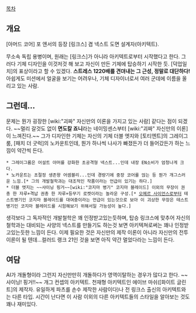 [[목차]]
== 개요 ==
[아머드 코어] 포 엔서의 등장 [링크스] 겸 넥스트 도면 설계자(아키텍트).

무소속 독립 용병이며, 원래는 [링크스]가 아니라 아키텍트로부터 시작했다고 한다. 그러다 기체 디자인을 이것저것 해 보고 자신이 만든 기체에 탑승하기 시작한 듯. [덕업일치]의 표상이라고 할 수 있겠다. '''스트레스 1220배를 견뎌내는 그 근성, 정말로 대단하다!'''
아쉽게도 미션에서 얼굴을 보기는 어려우나, 기체 디자이너로서 여러 군데에 이름을 올리고 있는 사람.

== 그런데... ==
문제는 뭔가 굉장한 [wiki:"괴짜" 자신만의 이론을 가지고 있는 사람] 같다는 점이 되겠다. ~~멀리 갈것도 없이 '''면도칼 죠니'''라는 네이밍센스부터 [wiki:"괴짜" 자신만의 이론]이 느껴진다.~~ 그가 디자인한 기체는 자신의 기체 더블 엣지와 [토티엔트]의 그레이그룸, [패치 더 굿럭]의 노카운트인데, 뭔가 하나씩 나사가 빠졌든가 더 들어갔든가 하는 느낌이 약간씩 든다.
 * 그레이그룸은 어설트 아머를 강화한 초공격형 넥스트...인데 내장 EN소비가 엄청나게 크다.
 * 노카운트는 초절정 생존왕 어셈블리...인데 경량기에 중장 코어를 얹는 등 뭔가 개그스러운 느낌.[* 그의 개발철학과는 대조적인 작품이라는 언급이 있기는 하다.]
 * 더블 엣지는 ~~샤이닝 핑거~~[wiki:"코지마 병기" 코지마 블레이드] 이외의 무장이 권총 한 자루+격납 권총 한 자루+등무기 로켓이라는 놀라운 구성.[* [[오메르 사이언스]]로부터 테스트병기인 코지마 블레이드를 대여중이라는 언급이 있는것으로 보아 이 괴상한 무장은 테스트병기인 코지마 블레이드를 시험해보기 위해서일 가능성이 높다.]

생각보다 그 독자적인 개발철학은 꽤 인정받고있는듯하며, 탑승 링크스에 맞추어 자신의 철학과는 대비되는 사양의 넥스트를 만들기도 하는것 보면 아키텍쳐로써는 꽤나 인정받고있는듯한 느낌이 든다. 이제 필요한 것은 자신만의 제작 이론이 아니라 자신만의 전투 이론이 될 텐데...컬러드 랭크 21인 것을 보면 아직 약간 멀었다라는 느낌이 든다.

== 여담 ==
AI가 개돌형이라 그런지 자신만만히 개돌하다가 영역이탈하는 경우가 많다고 한다. ~~샤이닝! 핑거!!~~
개그 컨셉의 아키텍트. 천재형 아키텍트인 에이브 마쉬([화이트 글린트]의 제작자. 유일하게 파츠를 손수 제작한 사람이다)나 전 링크스 출신의 아키텍트와는 다른 타입. 시간이 난다면 이 사람 이외의 다른 아키텍트들의 스타일을 알아보는 것도 꽤나 재미있다.
